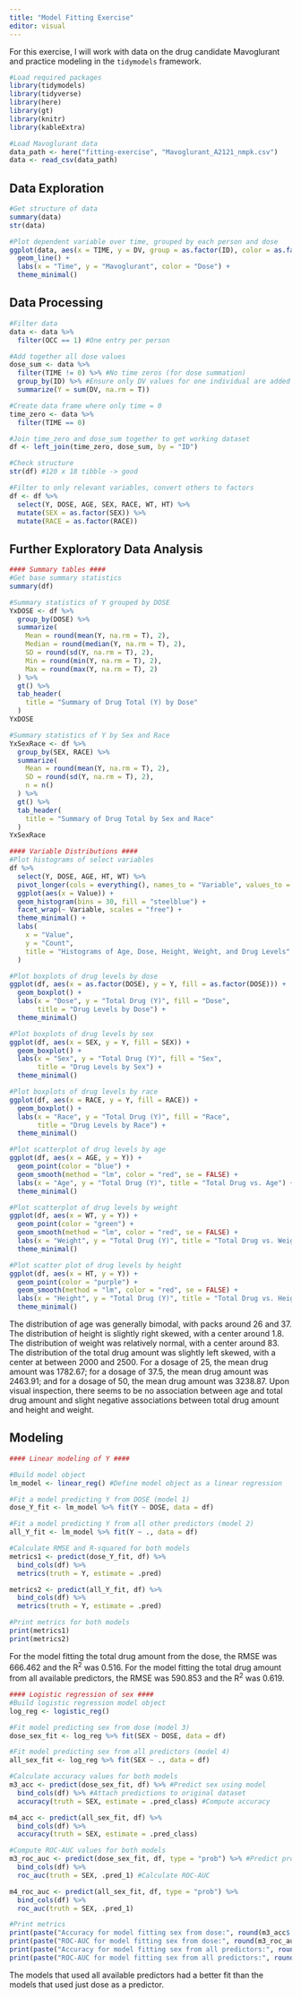 ```yaml
---
title: "Model Fitting Exercise"
editor: visual
---
```


For this exercise, I will work with data on the drug candidate Mavoglurant and practice modeling in the `tidymodels` framework.

```r
#Load required packages
library(tidymodels)
library(tidyverse)
library(here)
library(gt)
library(knitr)
library(kableExtra)
```

```r
#Load Mavoglurant data
data_path <- here("fitting-exercise", "Mavoglurant_A2121_nmpk.csv")
data <- read_csv(data_path)
```

## Data Exploration

```r
#Get structure of data
summary(data)
str(data)
```

```r
#Plot dependent variable over time, grouped by each person and dose
ggplot(data, aes(x = TIME, y = DV, group = as.factor(ID), color = as.factor(DOSE))) +
  geom_line() +
  labs(x = "Time", y = "Mavoglurant", color = "Dose") +
  theme_minimal()
```

## Data Processing

```r
#Filter data
data <- data %>%
  filter(OCC == 1) #One entry per person

#Add together all dose values
dose_sum <- data %>%
  filter(TIME != 0) %>% #No time zeros (for dose summation)
  group_by(ID) %>% #Ensure only DV values for one individual are added together
  summarize(Y = sum(DV, na.rm = T))

#Create data frame where only time = 0
time_zero <- data %>%
  filter(TIME == 0)

#Join time_zero and dose_sum together to get working dataset
df <- left_join(time_zero, dose_sum, by = "ID")

#Check structure
str(df) #120 x 18 tibble -> good

#Filter to only relevant variables, convert others to factors
df <- df %>%
  select(Y, DOSE, AGE, SEX, RACE, WT, HT) %>%
  mutate(SEX = as.factor(SEX)) %>%
  mutate(RACE = as.factor(RACE))
```

## Further Exploratory Data Analysis

```r
#### Summary tables ####
#Get base summary statistics
summary(df)

#Summary statistics of Y grouped by DOSE
YxDOSE <- df %>%
  group_by(DOSE) %>%
  summarize(
    Mean = round(mean(Y, na.rm = T), 2),
    Median = round(median(Y, na.rm = T), 2),
    SD = round(sd(Y, na.rm = T), 2),
    Min = round(min(Y, na.rm = T), 2),
    Max = round(max(Y, na.rm = T), 2)
  ) %>%
  gt() %>%
  tab_header(
    title = "Summary of Drug Total (Y) by Dose"
  )
YxDOSE

#Summary statistics of Y by Sex and Race
YxSexRace <- df %>%
  group_by(SEX, RACE) %>%
  summarize(
    Mean = round(mean(Y, na.rm = T), 2),
    SD = round(sd(Y, na.rm = T), 2),
    n = n()
  ) %>%
  gt() %>%
  tab_header(
    title = "Summary of Drug Total by Sex and Race"
  )
YxSexRace
```

```r
#### Variable Distributions ####
#Plot histograms of select variables
df %>%
  select(Y, DOSE, AGE, HT, WT) %>%
  pivot_longer(cols = everything(), names_to = "Variable", values_to = "Value") %>%
  ggplot(aes(x = Value)) +
  geom_histogram(bins = 30, fill = "steelblue") +
  facet_wrap(~ Variable, scales = "free") + 
  theme_minimal() +
  labs(
    x = "Value",
    y = "Count",
    title = "Histograms of Age, Dose, Height, Weight, and Drug Levels"
  )

#Plot boxplots of drug levels by dose
ggplot(df, aes(x = as.factor(DOSE), y = Y, fill = as.factor(DOSE))) +
  geom_boxplot() +
  labs(x = "Dose", y = "Total Drug (Y)", fill = "Dose",
       title = "Drug Levels by Dose") +
  theme_minimal()

#Plot boxplots of drug levels by sex
ggplot(df, aes(x = SEX, y = Y, fill = SEX)) +
  geom_boxplot() +
  labs(x = "Sex", y = "Total Drug (Y)", fill = "Sex",
       title = "Drug Levels by Sex") +
  theme_minimal()

#Plot boxplots of drug levels by race
ggplot(df, aes(x = RACE, y = Y, fill = RACE)) +
  geom_boxplot() +
  labs(x = "Race", y = "Total Drug (Y)", fill = "Race",
       title = "Drug Levels by Race") +
  theme_minimal()

#Plot scatterplot of drug levels by age
ggplot(df, aes(x = AGE, y = Y)) +
  geom_point(color = "blue") +
  geom_smooth(method = "lm", color = "red", se = FALSE) +
  labs(x = "Age", y = "Total Drug (Y)", title = "Total Drug vs. Age") +
  theme_minimal()

#Plot scatterplot of drug levels by weight
ggplot(df, aes(x = WT, y = Y)) +
  geom_point(color = "green") +
  geom_smooth(method = "lm", color = "red", se = FALSE) +
  labs(x = "Weight", y = "Total Drug (Y)", title = "Total Drug vs. Weight") +
  theme_minimal()

#Plot scatter plot of drug levels by height
ggplot(df, aes(x = HT, y = Y)) +
  geom_point(color = "purple") +
  geom_smooth(method = "lm", color = "red", se = FALSE) +
  labs(x = "Height", y = "Total Drug (Y)", title = "Total Drug vs. Height") +
  theme_minimal()

```

The distribution of age was generally bimodal, with packs around 26 and 37. The distribution of height is slightly right skewed, with a center around 1.8. The distribution of weight was relatively normal, with a center around 83. The distribution of the total drug amount was slightly left skewed, with a center at between 2000 and 2500. For a dosage of 25, the mean drug amount was 1782.67; for a dosage of 37.5, the mean drug amount was 2463.91; and for a dosage of 50, the mean drug amount was 3238.87. Upon visual inspection, there seems to be no association between age and total drug amount and slight negative associations between total drug amount and height and weight.

## Modeling

```r
#### Linear modeling of Y ####

#Build model object
lm_model <- linear_reg() #Define model object as a linear regression

#Fit a model predicting Y from DOSE (model 1)
dose_Y_fit <- lm_model %>% fit(Y ~ DOSE, data = df)

#Fit a model predicting Y from all other predictors (model 2)
all_Y_fit <- lm_model %>% fit(Y ~ ., data = df)

#Calculate RMSE and R-squared for both models
metrics1 <- predict(dose_Y_fit, df) %>%
  bind_cols(df) %>%
  metrics(truth = Y, estimate = .pred)

metrics2 <- predict(all_Y_fit, df) %>%
  bind_cols(df) %>%
  metrics(truth = Y, estimate = .pred)

#Print metrics for both models
print(metrics1)
print(metrics2)

```

For the model fitting the total drug amount from the dose, the RMSE was 666.462 and the R^2^ was 0.516. For the model fitting the total drug amount from all available predictors, the RMSE was 590.853 and the R^2^ was 0.619.

```r
#### Logistic regression of sex ####
#Build logistic regression model object
log_reg <- logistic_reg()

#Fit model predicting sex from dose (model 3)
dose_sex_fit <- log_reg %>% fit(SEX ~ DOSE, data = df)

#Fit model predicting sex from all predictors (model 4)
all_sex_fit <- log_reg %>% fit(SEX ~ ., data = df)

#Calculate accuracy values for both models
m3_acc <- predict(dose_sex_fit, df) %>% #Predict sex using model
  bind_cols(df) %>% #Attach predictions to original dataset
  accuracy(truth = SEX, estimate = .pred_class) #Compute accuracy

m4_acc <- predict(all_sex_fit, df) %>%
  bind_cols(df) %>%
  accuracy(truth = SEX, estimate = .pred_class)

#Compute ROC-AUC values for both models
m3_roc_auc <- predict(dose_sex_fit, df, type = "prob") %>% #Predict probabilities of each sex
  bind_cols(df) %>%
  roc_auc(truth = SEX, .pred_1) #Calculate ROC-AUC

m4_roc_auc <- predict(all_sex_fit, df, type = "prob") %>%
  bind_cols(df) %>%
  roc_auc(truth = SEX, .pred_1)

#Print metrics
print(paste("Accuracy for model fitting sex from dose:", round(m3_acc$.estimate, 3)))
print(paste("ROC-AUC for model fitting sex from dose:", round(m3_roc_auc$.estimate, 3)))
print(paste("Accuracy for model fitting sex from all predictors:", round(m4_acc$.estimate, 3)))
print(paste("ROC-AUC for model fitting sex from all predictors:", round(m4_roc_auc$.estimate, 3)))
```

The models that used all available predictors had a better fit than the models that used just dose as a predictor.
